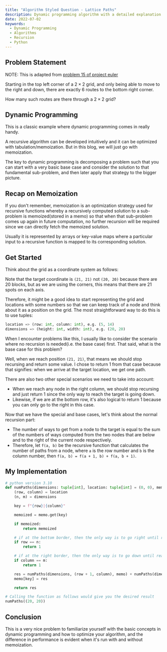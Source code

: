 ```yaml
---
title: "Algorithm Styled Question - Lattice Paths"
description: Dynamic programming algorithm with a detailed explanation.
date: 2022-07-02
keywords:
  - Dynamic Programming
  - Algorithms
  - Recursion
  - Python
---
```


## Problem Statement

NOTE: This is adapted from [problem 15 of project euler](https://projecteuler.net/problem=15)

Starting in the top left corner of a $2 \times 2$ grid, and only being able to move to the right and down, there are exactly 6 routes to the bottom right corner.

<SizedImage alt="" src="https://raw.githubusercontent.com/timthedev07/my-website/dev/assets/15-statement.png" width="960" height="720" />



How many such routes are there through a $2 \times 2$ grid?

## Dynamic Programming

This is a classic example where dynamic programming comes in really handy.

A recursive algorithm can be developed intuitively and it can be optimized with tabulation/memoization. But in this blog, we will just go with memoization.

The key to dynamic programming is decomposing a problem such that you can start with a very basic base case and consider the solution to that fundamental sub-problem, and then later apply that strategy to the bigger picture.

## Recap on Memoization

If you don't remember, memoization is an optimization strategy used for recursive functions whereby a recursively computed solution to a sub-problem is memoized(stored in a memo) so that when that sub-problem comes up again in future computation, no further recursion will be required since we can directly fetch the memoized solution.

Usually it is represented by arrays or key-value maps where a particular input to a recursive function is mapped to its corresponding solution.

## Get Started

Think about the grid as a coordinate system as follows:

<SizedImage alt="" src="https://raw.githubusercontent.com/timthedev07/my-website/dev/assets/lattic-paths-coordinate.jpg" width="1440" height="810" />



Note that the target coordinate is `(21, 21)` not `(20, 20)` because there are 20 blocks, but as we are using the corners, this means that there are 21 spots on each axis.

Therefore, it might be a good idea to start representing the grid and locations with some numbers so that we can keep track of a node and think about it as a position on the grid. The most straightforward way to do this is to use tuples:

```python
location => (row: int, column: int), e.g. (5, 14)
dimensions => (height: int, width: int), e.g. (20, 20)
```

When I encounter problems like this, I usually like to consider the scenario where no recursion is needed(i.e. the base case) first. That said, what is the base case for this problem?

Well, when we reach position `(21, 21)`, that means we should stop recursing and return some value. I chose to return 1 from that case because that signifies: when we arrive at the target location, we get one path.

There are also two other special scenarios we need to take into account:

- When we reach any node in the right column, we should stop recursing and just return 1 since the only way to reach the target is going down.
- Likewise, if we are at the bottom row, it's also logical to return 1 because you can only go to the right in this case.

Now that we have the special and base cases, let's think about the normal recursion part:

- The number of ways to get from a node to the target is equal to the sum of the numbers of ways computed from the two nodes that are below and to the right of the current node respectively.
- Therefore, let `f(a, b)` be the recursive function that calculates the number of paths from a node, where `a` is the row number and `b` is the column number, then `f(a, b) = f(a + 1, b) + f(a, b + 1)`.

## My Implementation

```python
# python version 3.10
def numPaths(dimensions: tuple[int], location: tuple[int] = (0, 0), memo = {}):
    (row, column) = location
    (n, m) = dimensions

    key = f"{row}|{column}"

    memoized = memo.get(key)

    if memoized:
        return memoized

    # if at the bottom border, then the only way is to go right until reaching the target
    if row == n:
        return 1

    # if at the right border, then the only way is to go down until reaching the target
    if column == m:
        return 1

    res = numPaths(dimensions, (row + 1, column), memo) + numPaths(dimensions, (row, column + 1), memo)
    memo[key] = res

    return res

# Calling the function as follows would give you the desired result
numPaths((20, 20))
```

## Conclusion

This is a very nice problem to familiarize yourself with the basic concepts in dynamic programming and how to optimize your algorithm, and the difference in performance is evident when it's run with and without memoization.
